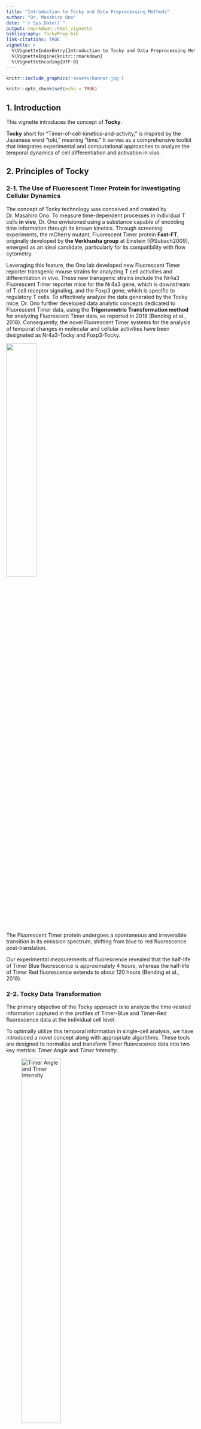 ```yaml
---
title: "Introduction to Tocky and Data Preprocessing Methods"
author: "Dr. Masahiro Ono"
date: "`r Sys.Date()`"
output: rmarkdown::html_vignette
bibliography: TockyPrep.bib
link-citations: TRUE
vignette: >
  %\VignetteIndexEntry{Introduction to Tocky and Data Preprocessing Methods}
  %\VignetteEngine{knitr::rmarkdown}
  %\VignetteEncoding{UTF-8}
---
```



```r
knitr::include_graphics('assets/bannar.jpg')
```


```r
knitr::opts_chunk$set(echo = TRUE)
```

##  1. Introduction

This vignette introduces the concept of **Tocky**.

**Tocky** short for "Timer-of-cell-kinetics-and-activity," is inspired by the Japanese word "toki," meaning "time." It serves as a comprehensive toolkit that integrates experimental and computational approaches to analyze the temporal dynamics of cell differentiation and activation in vivo.

## 2. Principles of Tocky

### 2-1. The Use of Fluorescent Timer Protein for Investigating Cellular Dynamics

The concept of Tocky technology was conceived and created by Dr. Masahiro Ono. To measure time-dependent processes in individual T cells **in vivo**, Dr. Ono envisioned using a substance capable of encoding time information through its known kinetics. Through screening experiments, the mCherry mutant, Fluorescent Timer protein **Fast-FT**, originally developed by **the Verkhusha group** at Einstein (@Subach2009), emerged as an ideal candidate, particularly for its compatibility with flow cytometry.

Leveraging this feature, the Ono lab developed new Fluorescent Timer reporter transgenic mouse strains for analyzing T cell activities and differentiation *in vivo*. These new transgenic strains include the Nr4a3 Fluorescent Timer reporter mice for the Nr4a3 gene, which is downstream of T cell receptor signaling, and the Foxp3 gene, which is specific to regulatory T cells. To effectively analyze the data generated by the Tocky mice, Dr. Ono further developed data analytic concepts dedicated to Fluorescent Timer data, using the **Trigonometric Transformation method** for analyzing Fluorescent Timer data, as reported in 2018 (Bending et al., 2018). Consequently, the novel Fluorescent Timer systems for the analysis of temporal changes in molecular and cellular activities have been designated as Nr4a3-Tocky and Foxp3-Tocky.

<img src="assets/FluorescentTimer.jpg" align="center" width= 40%>

The Fluorescent Timer protein undergoes a spontaneous and irreversible transition in its emission spectrum, shifting from blue to red fluorescence post-translation.

Our experimental measurements of fluorescence revealed that the half-life of Timer Blue fluorescence is approximately 4 hours, whereas the half-life of Timer Red fluorescence extends to about 120 hours (Bending et al., 2018).



### 2-2. Tocky Data Transformation

The primary objective of the Tocky approach is to analyze the time-related information captured in the profiles of Timer-Blue and Timer-Red fluorescence data at the individual cell level.

To optimally utilize this temporal information in single-cell analysis, we have introduced a novel concept along with appropriate algorithms. These tools are designed to normalize and transform Timer fluorescence data into two key metrics: *Timer Angle* and *Timer Intensity*.

![Timer Angle and Timer Intensity](assets/Angleconversion.jpg){ width=50% align="center"}

*Timer Angle* is defined as the angle (in degrees, ranging from 0 to 90) measured from the Timer-Blue axis towards the Timer-Red axis. *Timer Intensity* represents the distance (or *norm*) from each cell to the origin (where Timer-Blue = Timer-Red = 0).

Normalized and **trigonometric-transformed** Timer fluorescence data offer opportunities to analyze *real-time* transcriptional activities and *cumulative* (historical) activities observed in the days leading up to the experimental analysis of cells, as demonstrated in our previous reports (@Bending2018JCB; @Bending2018EMBO).


![TockyPrep](assets/TockyPrep_logo.jpg){ width=30% align="center"} 
![TockyPrep](assets/MonoLab.jpg){ width=30% align="center"}



## References